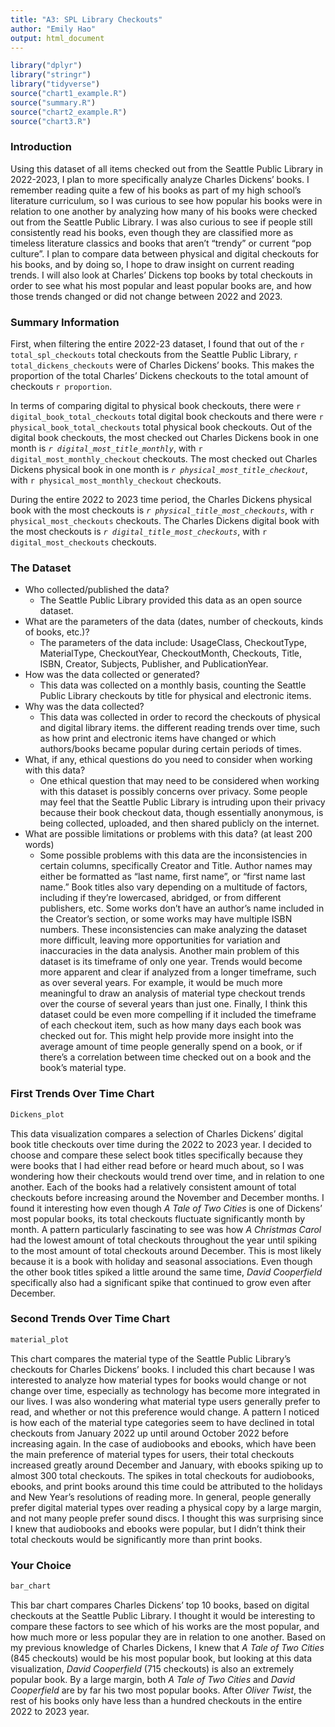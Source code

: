 ```yaml
---
title: "A3: SPL Library Checkouts"
author: "Emily Hao"
output: html_document
---
```


```r
library("dplyr")
library("stringr")
library("tidyverse")
source("chart1_example.R")
source("summary.R")
source("chart2_example.R")
source("chart3.R")
```

### Introduction

Using this dataset of all items checked out from the Seattle Public Library in 2022-2023, I plan to more specifically analyze Charles Dickens' books. I remember reading quite a few of his books as part of my high school's literature curriculum, so I was curious to see how popular his books were in relation to one another by analyzing how many of his books were checked out from the Seattle Public Library. I was also curious to see if people still consistently read his books, even though they are classified more as timeless literature classics and books that aren't "trendy" or current "pop culture". I plan to compare data between physical and digital checkouts for his books, and by doing so, I hope to draw insight on current reading trends. I will also look at Charles' Dickens top books by total checkouts in order to see what his most popular and least popular books are, and how those trends changed or did not change between 2022 and 2023. 

### Summary Information

First, when filtering the entire 2022-23 dataset, I found that out of the `r total_spl_checkouts` total checkouts from the Seattle Public Library, `r total_dickens_checkouts` were of Charles Dickens' books. This makes the proportion of the total Charles' Dickens checkouts to the total amount of checkouts `r proportion`. 

In terms of comparing digital to physical book checkouts, there were `r digital_book_total_checkouts` total digital book checkouts and there were `r physical_book_total_checkouts` total physical book checkouts. Out of the digital book checkouts, the most checked out Charles Dickens book in one month is *`r digital_most_title_monthly`*, with `r digital_most_monthly_checkout` checkouts. The most checked out Charles Dickens physical book in one month is *`r physical_most_title_checkout`*, with `r physical_most_monthly_checkout` checkouts.

During the entire 2022 to 2023 time period, the Charles Dickens physical book with the most checkouts is *`r physical_title_most_checkouts`*, with `r physical_most_checkouts` checkouts. The Charles Dickens digital book with the most checkouts is *`r digital_title_most_checkouts`*, with `r digital_most_checkouts` checkouts.


### The Dataset

- Who collected/published the data?  
  - The Seattle Public Library provided this data as an open source dataset.
- What are the parameters of the data (dates, number of checkouts, kinds of books, etc.)?
  - The parameters of the data include: UsageClass, CheckoutType, MaterialType, CheckoutYear, CheckoutMonth, Checkouts, Title, ISBN, Creator, Subjects, Publisher, and PublicationYear.
- How was the data collected or generated?  
  - This data was collected on a monthly basis, counting the Seattle Public Library checkouts by title for physical and electronic items.
- Why was the data collected?  
  - This data was collected in order to record the checkouts of physical and digital library items. the different reading trends over time, such as how print and electronic items have changed or which authors/books became popular during certain periods of times. 
- What, if any, ethical questions do you need to consider when working with this data?  
  - One ethical question that may need to be considered when working with this dataset is possibly concerns over privacy. Some people may feel that the Seattle Public Library is intruding upon their privacy because their book checkout data, though essentially anonymous, is being collected, uploaded, and then shared publicly on the internet. 
- What are possible limitations or problems with this data?   (at least 200 words)
  - Some possible problems with this data are the inconsistencies in certain columns, specifically Creator and Title. Author names may either be formatted as "last name, first name", or "first name last name." Book titles also vary depending on a multitude of factors, including if they're lowercased, abridged, or from different publishers, etc. Some works don't have an author's name included in the Creator's section, or some works may have multiple ISBN numbers. These inconsistencies can make analyzing the dataset more difficult, leaving more opportunities for variation and inaccuracies in the data analysis. Another main problem of this dataset is its timeframe of only one year. Trends would become more apparent and clear if analyzed from a longer timeframe, such as over several years. For example, it would be much more meaningful to draw an analysis of material type checkout trends over the course of several years than just one. Finally, I think this dataset could be even more compelling if it included the timeframe of each checkout item, such as how many days each book was checked out for. This might help provide more insight into the average amount of time people generally spend on a book, or if there’s a correlation between time checked out on a book and the book’s material type. 

### First Trends Over Time Chart

```r
Dickens_plot

```
This data visualization compares a selection of Charles Dickens' digital book title checkouts over time during the 2022 to 2023 year. I decided to choose and compare these select book titles specifically because they were books that I had either read before or heard much about, so I was wondering how their checkouts would trend over time, and in relation to one another. Each of the books had a relatively consistent amount of total checkouts before increasing around the November and December months. I found it interesting how even though *A Tale of Two Cities* is one of Dickens' most popular books, its total checkouts fluctuate significantly month by month. A pattern particularly fascinating to see was how *A Christmas Carol* had the lowest amount of total checkouts throughout the year until spiking to the most amount of total checkouts around December. This is most likely because it is a book with holiday and seasonal associations. Even though the other book titles spiked a little around the same time, *David Cooperfield* specifically also had a significant spike that continued to grow even after December.

### Second Trends Over Time Chart

```r
material_plot

```
This chart compares the material type of the Seattle Public Library's checkouts for Charles Dickens' books. I included this chart because I was interested to analyze how material types for books would change or not change over time, especially as technology has become more integrated in our lives. I was also wondering what material type users generally prefer to read, and whether or not this preference would change. A pattern I noticed is how each of the material type categories seem to have declined in total checkouts from January 2022 up until around October 2022 before increasing again. In the case of audiobooks and ebooks, which have been the main preference of material types for users, their total checkouts increased greatly around December and January, with ebooks spiking up to almost 300 total checkouts. The spikes in total checkouts for audiobooks, ebooks, and print books around this time could be attributed to the holidays and New Year's resolutions of reading more. In general, people generally prefer digital material types over reading a physical copy by a large margin, and not many people prefer sound discs. I thought this was surprising since I knew that audiobooks and ebooks were popular, but I didn't think their total checkouts would be significantly more than print books. 


### Your Choice

```r
bar_chart

```
This bar chart compares Charles Dickens' top 10 books, based on digital checkouts at the Seattle Public Library. I thought it would be interesting to compare these factors to see which of his works are the most popular, and how much more or less popular they are in relation to one another. Based on my previous knowledge of Charles Dickens, I knew that *A Tale of Two Cities* (845 checkouts) would be his most popular book, but looking at this data visualization, *David Cooperfield* (715 checkouts) is also an extremely popular book. By a large margin, both *A Tale of Two Cities* and *David Cooperfield* are by far his two most popular books. After *Oliver Twist*, the rest of his books only have less than a hundred checkouts in the entire 2022 to 2023 year. 
